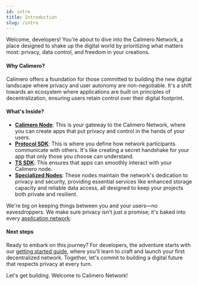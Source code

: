 ```yaml
---
id: intro
title: Introduction
slug: /intro
---
```


Welcome, developers! You're about to dive into the Calimero Network, a place designed to shake up the digital world by prioritizing what matters most: privacy, data control, and freedom in your creations.

#### Why Calimero?

Calimero offers a foundation for those committed to building the new digital landscape where privacy and user autonomy are non-negotiable. It's a shift towards an ecosystem where applications are built on principles of decentralization, ensuring users retain control over their digital footprint.

#### What's Inside?
- **[Calimero Node](/docs/client-node)**: This is your gateway to the Calimero Network, where you can create apps that put privacy and control in the hands of your users.
- **[Protocol SDK](/docs/protocol-sdk)**: This is where you define how network participants communicate with others. It's like creating a secret handshake for your app that only those you choose can understand.
- **[TS SDK](/docs/client-ts-sdk)**: This ensures that apps can smoothly interact with your Calimero node.
- **[Specialized Nodes](/docs/specialize-cluster)**: These nodes maintain the network's dedication to privacy and security, providing essential services like enhanced storage capacity and reliable data access, all designed to keep your projects both private and resilient.

We're big on keeping things between you and your users—no eavesdroppers. We make sure privacy isn't just a promise; it's baked into every [application network](/docs/application-network).

#### Next steps

Ready to embark on this journey? For developers, the adventure starts with our [getting started guide](/docs/getting-started), where you'll learn to craft and launch your first decentralized network. Together, let's commit to building a digital future that respects privacy at every turn.

Let's get building. Welcome to Calimero Network!